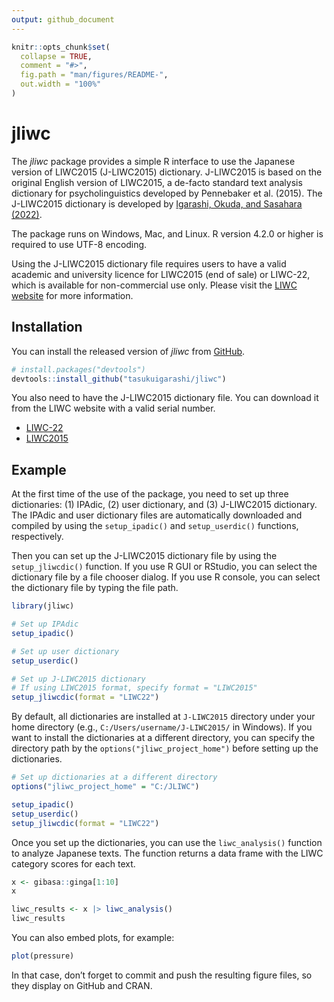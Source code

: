```yaml
---
output: github_document
---
```


<!-- README.md is generated from README.Rmd. Please edit that file -->

```r
knitr::opts_chunk$set(
  collapse = TRUE,
  comment = "#>",
  fig.path = "man/figures/README-",
  out.width = "100%"
)
```

# jliwc

<!-- badges: start -->
<!-- badges: end -->

<!-- write a paragraph to introduce the package -->
The *jliwc* package provides a simple R interface to use the Japanese version of LIWC2015 (J-LIWC2015) dictionary. J-LIWC2015 is based on the original English version of LIWC2015, a de-facto standard text analysis dictionary for psycholinguistics developed by Pennebaker et al. (2015). The J-LIWC2015 dictionary is developed by [Igarashi, Okuda, and Sasahara (2022)](https://doi.org/10.3389/fpsyg.2022.841534).

<!-- write a paragraph: run on Windows, Mac, and Linux. R > 4.2.0 for UTF-8 use-->
The package runs on Windows, Mac, and Linux. R version 4.2.0 or higher is required to use UTF-8 encoding.

<!-- write a paragraph:
to explain LIWC licence by Receptivi (LIWC2015 or LIWC22) is needed to use the J-LIWC2015 dictionary file, Non-commercial use only, How to get the licence -->
Using the J-LIWC2015 dictionary file requires users to have a valid academic and university licence for LIWC2015 (end of sale) or LIWC-22, which is available for non-commercial use only. Please visit the [LIWC website](https://www.liwc.app/buy) for more information.

## Installation

<!-- write a sentence to explain installation from github -->
You can install the released version of *jliwc* from [GitHub](https://github.com/tasukuigarashi/jliwc).

``` r
# install.packages("devtools")
devtools::install_github("tasukuigarashi/jliwc")
```

<!-- Explain users need to download J-LIWC dictionary file from LIWC website -->
You also need to have the J-LIWC2015 dictionary file. You can download it from the LIWC website with a valid serial number.

- [LIWC-22](https://www.liwc.app/dictionaries)
- [LIWC2015](https://www.liwc.net/dictionaries)

## Example

<!-- Write a paragraph about how to Setup the dictionaries: ipadic, userdic, and jliwcdic -->
At the first time of the use of the package, you need to set up three dictionaries: (1) IPAdic, (2) user dictionary, and (3) J-LIWC2015 dictionary. The IPAdic and user dictionary files are automatically downloaded and compiled by using the `setup_ipadic()` and `setup_userdic()` functions, respectively.

Then you can set up the J-LIWC2015 dictionary file by using the `setup_jliwcdic()` function. If you use R GUI or RStudio, you can select the dictionary file by a file chooser dialog. If you use R console, you can select the dictionary file by typing the file path.

```r
library(jliwc)

# Set up IPAdic
setup_ipadic()

# Set up user dictionary
setup_userdic()

# Set up J-LIWC2015 dictionary
# If using LIWC2015 format, specify format = "LIWC2015"
setup_jliwcdic(format = "LIWC22")
```

By default, all dictionaries are installed at `J-LIWC2015` directory under your home directory (e.g., `C:/Users/username/J-LIWC2015/` in Windows). If you want to install the dictionaries at a different directory, you can specify the directory path by the `options("jliwc_project_home")` before setting up the dictionaries.

```r
# Set up dictionaries at a different directory
options("jliwc_project_home" = "C:/JLIWC")

setup_ipadic()
setup_userdic()
setup_jliwcdic(format = "LIWC22")
```

Once you set up the dictionaries, you can use the `liwc_analysis()` function to analyze Japanese texts. The function returns a data frame with the LIWC category scores for each text.

```r
x <- gibasa::ginga[1:10]
x

liwc_results <- x |> liwc_analysis()
liwc_results
```




You can also embed plots, for example:

```r
plot(pressure)
```

In that case, don't forget to commit and push the resulting figure files, so they display on GitHub and CRAN.
